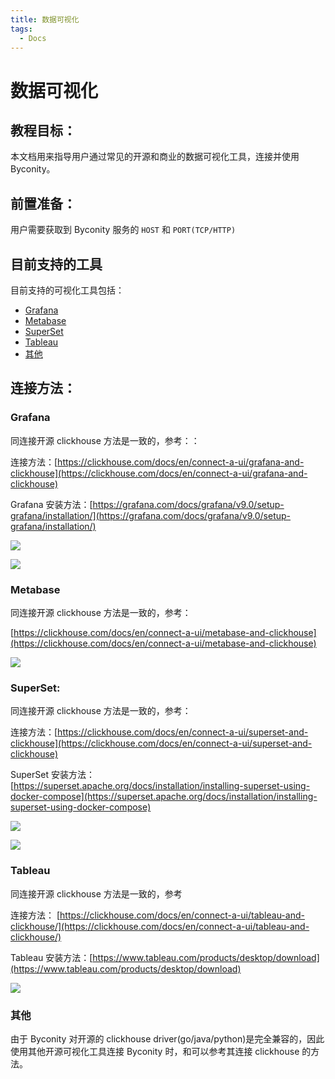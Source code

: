 ```yaml
---
title: 数据可视化
tags:
  - Docs
---
```


# 数据可视化

## 教程目标：

本文档用来指导用户通过常见的开源和商业的数据可视化工具，连接并使用 Byconity。

## 前置准备：

用户需要获取到 Byconity 服务的 `HOST` 和 `PORT(TCP/HTTP)`

## 目前支持的工具

目前支持的可视化工具包括：

- [Grafana](./data-visualisation#grafana)
- [Metabase](./data-visualisation#metabase)
- [SuperSet](./data-visualisation#superset)
- [Tableau](./data-visualisation#tableau)
- [其他](./data-visualisation#其他)

## 连接方法：

### Grafana

同连接开源 clickhouse 方法是一致的，参考：：

连接方法：[https://clickhouse.com/docs/en/connect-a-ui/grafana-and-clickhouse](https://clickhouse.com/docs/en/connect-a-ui/grafana-and-clickhouse)

Grafana 安装方法：[https://grafana.com/docs/grafana/v9.0/setup-grafana/installation/](https://grafana.com/docs/grafana/v9.0/setup-grafana/installation/)

![](./assets/data-visualisation/boxcnPWwcVS2PP0ScJ1DABrY5Gb.png)

![](./assets/data-visualisation/boxcnUlfPZA9ubTQw2MiKV0eOSc.png)

### Metabase

同连接开源 clickhouse 方法是一致的，参考：

[https://clickhouse.com/docs/en/connect-a-ui/metabase-and-clickhouse](https://clickhouse.com/docs/en/connect-a-ui/metabase-and-clickhouse)

![](./assets/data-visualisation/boxcnzLODLCibKe4uefhtK3bPMh.png)

### SuperSet:

同连接开源 clickhouse 方法是一致的，参考：

连接方法：[https://clickhouse.com/docs/en/connect-a-ui/superset-and-clickhouse](https://clickhouse.com/docs/en/connect-a-ui/superset-and-clickhouse)

SuperSet 安装方法：[https://superset.apache.org/docs/installation/installing-superset-using-docker-compose](https://superset.apache.org/docs/installation/installing-superset-using-docker-compose)

![](./assets/data-visualisation/boxcnLpId4cqZ0REcyCFlZYxPqh.png)

![](./assets/data-visualisation/boxcnG3sMOmptJiaYGlugaznN3f.png)

### Tableau

同连接开源 clickhouse 方法是一致的，参考

连接方法： [https://clickhouse.com/docs/en/connect-a-ui/tableau-and-clickhouse/](https://clickhouse.com/docs/en/connect-a-ui/tableau-and-clickhouse/)

Tableau 安装方法：[https://www.tableau.com/products/desktop/download](https://www.tableau.com/products/desktop/download)

![](./assets/data-visualisation/boxcnLhKBy77zRRuwIKvGNEpdad.png)

### 其他

由于 Byconity 对开源的 clickhouse driver(go/java/python)是完全兼容的，因此使用其他开源可视化工具连接 Byconity 时，和可以参考其连接 clickhouse 的方法。
